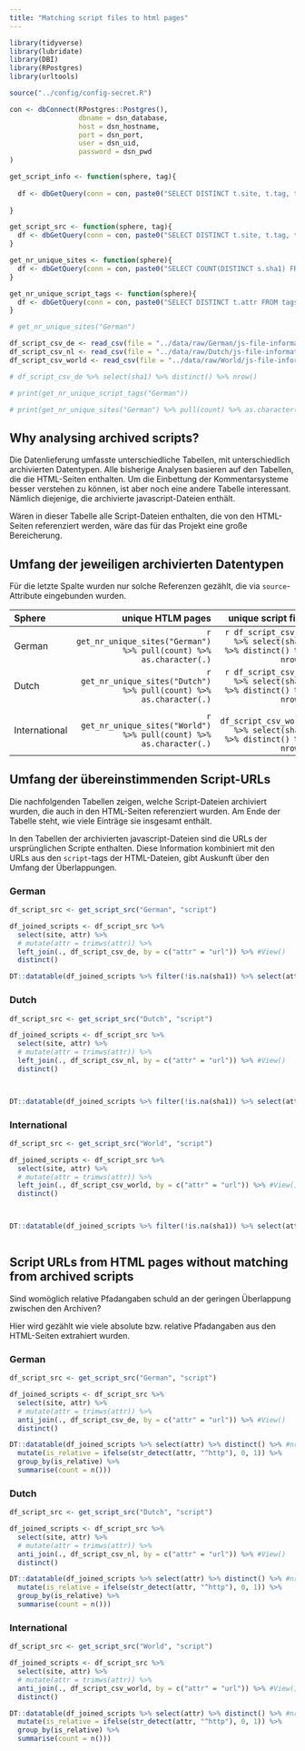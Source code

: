 ```yaml
---
title: "Matching script files to html pages"
---
```


```r
library(tidyverse)
library(lubridate)
library(DBI)
library(RPostgres)
library(urltools)

source("../config/config-secret.R")

con <- dbConnect(RPostgres::Postgres(), 
                 dbname = dsn_database,
                 host = dsn_hostname, 
                 port = dsn_port,
                 user = dsn_uid, 
                 password = dsn_pwd
)

get_script_info <- function(sphere, tag){
  
  df <- dbGetQuery(conn = con, paste0("SELECT DISTINCT t.site, t.tag, t.group, s.crawl_date, t.name, t.attr, s.sphere FROM sites s INNER JOIN tags t ON t.site = s.sha1 WHERE s.sphere LIKE'", sphere, "' AND t.tag LIKE '", tag, "'")) 
  
}

get_script_src <- function(sphere, tag){
  df <- dbGetQuery(conn = con, paste0("SELECT DISTINCT t.site, t.tag, t.group, s.crawl_date, t.name, t.attr, s.sphere FROM sites s INNER JOIN tags t ON t.site = s.sha1 WHERE s.sphere LIKE '", sphere, "' AND t.tag LIKE '", tag, "' AND t.name LIKE 'src'")) 
}

get_nr_unique_sites <- function(sphere){
  df <- dbGetQuery(conn = con, paste0("SELECT COUNT(DISTINCT s.sha1) FROM sites s WHERE s.sphere LIKE '", sphere,"'")) 
}

get_nr_unique_script_tags <- function(sphere){
  df <- dbGetQuery(conn = con, paste0("SELECT DISTINCT t.attr FROM tags t WHERE t.sphere LIKE '", sphere,"' AND t.name LIKE 'src'")) 
}

# get_nr_unique_sites("German")

df_script_csv_de <- read_csv(file = "../data/raw/German/js-file-information.csv", col_select =c("crawl_date", "sha1", "url"))
df_script_csv_nl <- read_csv(file = "../data/raw/Dutch/js-file-information.csv", col_select =c("crawl_date", "sha1", "url"))
df_script_csv_world <- read_csv(file = "../data/raw/World/js-file-information.csv", col_select =c("crawl_date", "sha1", "url"))

# df_script_csv_de %>% select(sha1) %>% distinct() %>% nrow()

# print(get_nr_unique_script_tags("German"))

# print(get_nr_unique_sites("German") %>% pull(count) %>% as.character(.))  #scales::number_format())

```

## Why analysing archived scripts?

Die Datenlieferung umfasste unterschiedliche Tabellen, mit unterschiedlich archivierten Datentypen. Alle bisherige Analysen basieren auf den Tabellen, die die HTML-Seiten enthalten. Um die Einbettung der Kommentarsysteme besser verstehen zu können, ist aber noch eine andere Tabelle interessant. Nämlich diejenige, die archivierte javascript-Dateien enthält.

Wären in dieser Tabelle alle Script-Dateien enthalten, die von den HTML-Seiten referenziert werden, wäre das für das Projekt eine große Bereicherung.

## Umfang der jeweiligen archivierten Datentypen

Für die letzte Spalte wurden nur solche Referenzen gezählt, die via `source`-Attribute eingebunden wurden.

| Sphere        |                                                     unique HTLM pages |                                                unique script files |                                     counted script references in HTML |
|:----------------|-----------------:|------------------:|------------------:|
| German        | `r get_nr_unique_sites("German") %>% pull(count) %>% as.character(.)` |    `r df_script_csv_de %>% select(sha1) %>% distinct() %>% nrow()` | `r get_nr_unique_script_tags("German") %>% nrow() %>% as.character()` |
| Dutch         |  `r get_nr_unique_sites("Dutch") %>% pull(count) %>% as.character(.)` |    `r df_script_csv_nl %>% select(sha1) %>% distinct() %>% nrow()` |  `r get_nr_unique_script_tags("Dutch") %>% nrow() %>% as.character()` |
| International |  `r get_nr_unique_sites("World") %>% pull(count) %>% as.character(.)` | `r df_script_csv_world %>% select(sha1) %>% distinct() %>% nrow()` |  `r get_nr_unique_script_tags("World") %>% nrow() %>% as.character()` |

## Umfang der übereinstimmenden Script-URLs

Die nachfolgenden Tabellen zeigen, welche Script-Dateien archiviert wurden, die auch in den HTML-Seiten referenziert wurden. Am Ende der Tabelle steht, wie viele Einträge sie insgesamt enthält.

In den Tabellen der archivierten javascript-Dateien sind die URLs der ursprünglichen Scripte enthalten. Diese Information kombiniert mit den URLs aus den `script`-tags der HTML-Dateien, gibt Auskunft über den Umfang der Überlappungen.

::: panel-tabset
### German

```r

df_script_src <- get_script_src("German", "script")

df_joined_scripts <- df_script_src %>% 
  select(site, attr) %>% 
  # mutate(attr = trimws(attr)) %>% 
  left_join(., df_script_csv_de, by = c("attr" = "url")) %>% #View()
  distinct()

DT::datatable(df_joined_scripts %>% filter(!is.na(sha1)) %>% select(attr) %>% distinct()) #%>% View())

```

### Dutch

```r


df_script_src <- get_script_src("Dutch", "script")

df_joined_scripts <- df_script_src %>% 
  select(site, attr) %>% 
  # mutate(attr = trimws(attr)) %>% 
  left_join(., df_script_csv_nl, by = c("attr" = "url")) %>% #View()
  distinct()



DT::datatable(df_joined_scripts %>% filter(!is.na(sha1)) %>% select(attr) %>% distinct() )#%>% View()

```

### International

```r


df_script_src <- get_script_src("World", "script")

df_joined_scripts <- df_script_src %>% 
  select(site, attr) %>% 
  # mutate(attr = trimws(attr)) %>% 
  left_join(., df_script_csv_world, by = c("attr" = "url")) %>% #View()
  distinct()



DT::datatable(df_joined_scripts %>% filter(!is.na(sha1)) %>% select(attr) %>% distinct() )#%>% View()



```
:::

## Script URLs from HTML pages without matching from archived scripts

Sind womöglich relative Pfadangaben schuld an der geringen Überlappung zwischen den Archiven?

Hier wird gezählt wie viele absolute bzw. relative Pfadangaben aus den HTML-Seiten extrahiert wurden.

::: panel-tabset
### German

```r

df_script_src <- get_script_src("German", "script")

df_joined_scripts <- df_script_src %>% 
  select(site, attr) %>% 
  # mutate(attr = trimws(attr)) %>% 
  anti_join(., df_script_csv_de, by = c("attr" = "url")) %>% #View()
  distinct()

DT::datatable(df_joined_scripts %>% select(attr) %>% distinct() %>% #nrow()
  mutate(is_relative = ifelse(str_detect(attr, "^http"), 0, 1)) %>% 
  group_by(is_relative) %>% 
  summarise(count = n()))

```

### Dutch

```r

df_script_src <- get_script_src("Dutch", "script")

df_joined_scripts <- df_script_src %>% 
  select(site, attr) %>% 
  # mutate(attr = trimws(attr)) %>% 
  anti_join(., df_script_csv_nl, by = c("attr" = "url")) %>% #View()
  distinct()

DT::datatable(df_joined_scripts %>% select(attr) %>% distinct() %>% #nrow()
  mutate(is_relative = ifelse(str_detect(attr, "^http"), 0, 1)) %>% 
  group_by(is_relative) %>% 
  summarise(count = n()))

```

### International

```r

df_script_src <- get_script_src("World", "script")

df_joined_scripts <- df_script_src %>% 
  select(site, attr) %>% 
  # mutate(attr = trimws(attr)) %>% 
  anti_join(., df_script_csv_world, by = c("attr" = "url")) %>% #View()
  distinct()

DT::datatable(df_joined_scripts %>% select(attr) %>% distinct() %>% #nrow()
  mutate(is_relative = ifelse(str_detect(attr, "^http"), 0, 1)) %>% 
  group_by(is_relative) %>% 
  summarise(count = n()))

```
:::
